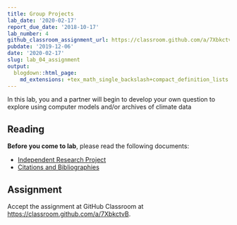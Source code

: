 ```yaml
---
title: Group Projects
lab_date: '2020-02-17'
report_due_date: '2018-10-17'
lab_number: 4
github_classroom_assignment_url: https://classroom.github.com/a/7XbkctvB
pubdate: '2019-12-06'
date: '2020-02-17'
slug: lab_04_assignment
output:
  blogdown::html_page:
    md_extensions: +tex_math_single_backslash+compact_definition_lists
---
```

In this lab, you and a partner will begin to develop your own question to explore using computer models and/or archives of climate data

## Reading

**Before you come to lab**, please read the following documents:

* [Independent Research Project](/lab_docs/lab_04_instructions)
* [Citations and Bibliographies](/lab_docs/lab_04_citations_bibliographies)

## Assignment

Accept the assignment at GitHub Classroom at <https://classroom.github.com/a/7XbkctvB>.
